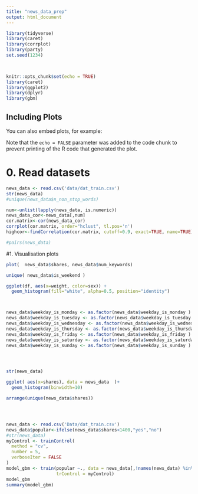 ```yaml
---
title: "news_data_prep"
output: html_document
---
```


```r
library(tidyverse)
library(caret)
library(corrplot)
library(party)
set.seed(1234)

 
```


```r
knitr::opts_chunk$set(echo = TRUE)
library(caret)
library(ggplot2)
library(dplyr)
library(gbm)
```


## Including Plots

You can also embed plots, for example:

Note that the `echo = FALSE` parameter was added to the code chunk to prevent printing of the R code that generated the plot.

# 0. Read datasets
```r

news_data <- read.csv('data/dat_train.csv')
str(news_data)
#unique(news_data$n_non_stop_words)

num<-unlist(lapply(news_data, is.numeric))
news_data_cor<-news_data[,num]
cor.matrix<-cor(news_data_cor)
corrplot(cor.matrix, order="hclust", tl.pos='n')
highcor<-findCorrelation(cor.matrix, cutoff=0.9, exact=TRUE, name=TRUE)

#pairs(news_data)

```
#1. Visualisation plots 

```r

plot(  news_data$shares, news_data$num_keywords)

unique( news_data$is_weekend )

ggplot(df, aes(x=weight, color=sex)) +
  geom_histogram(fill="white", alpha=0.5, position="identity")



news_data$weekday_is_monday <- as.factor(news_data$weekday_is_monday )
news_data$weekday_is_tuesday <- as.factor(news_data$weekday_is_tuesday )
news_data$weekday_is_wednesday <- as.factor(news_data$weekday_is_wednesday )
news_data$weekday_is_thursday <- as.factor(news_data$weekday_is_thursday )
news_data$weekday_is_friday <- as.factor(news_data$weekday_is_friday )
news_data$weekday_is_saturday <- as.factor(news_data$weekday_is_saturday )
news_data$weekday_is_sunday <- as.factor(news_data$weekday_is_sunday )




str(news_data)

ggplot( aes(x=shares), data = news_data  )+
  geom_histogram(binwidth=10)

arrange(unique(news_data$shares))




news_data <- read.csv('Data/dat_train.csv')
news_data$popular<-ifelse(news_data$shares<1400,"yes","no")
#str(news_data)
myControl <- trainControl(
  method = "cv",
  number = 5,
  verboseIter = FALSE
)
model_gbm <- train(popular ~., data = news_data[,!names(news_data) %in% c("url","timedelta","shares")], method = "gbm",
                   trControl = myControl)
model_gbm
summary(model_gbm)

```

